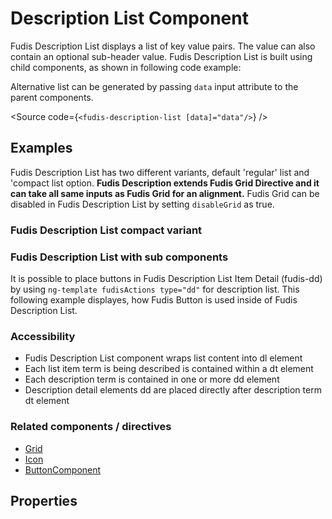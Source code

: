 
<Meta of={DescriptionListStories} />

# Description List Component

Fudis Description List displays a list of key value pairs. The value can also contain an optional sub-header value. Fudis Description List is built using child components, as shown in following code example:

<Source of={DescriptionListStories.DescriptionList} />

Alternative list can be generated by passing `data` input attribute to the parent components.

<Source code={`<fudis-description-list [data]="data"/>`} />

## Examples

Fudis Description List has two different variants, default 'regular' list and 'compact list option. **Fudis Description extends Fudis Grid Directive and it can take all same inputs as Fudis Grid for an alignment.** Fudis Grid can be disabled in Fudis Description List by setting `disableGrid` as true.

### Fudis Description List compact variant

<Canvas of={DescriptionListStories.DescriptionList}></Canvas>

### Fudis Description List with sub components

It is possible to place buttons in Fudis Description List Item Detail (fudis-dd) by using `ng-template fudisActions type="dd"` for description list. This following example displayes, how Fudis Button is used inside of Fudis Description List.

<Canvas of={DescriptionListStories.DescriptionListWithSubComponents}></Canvas>

### Accessibility

- Fudis Description List component wraps list content into dl element
- Each list item term is being described is contained within a dt element
- Each description term is contained in one or more dd element
- Description detail elements dd are placed directly after description term dt element

### Related components / directives

- [Grid](/docs/components-grid-grid--example)
- [Icon](/docs/components-icon--icon)
- [ButtonComponent](/docs/components-button--button)

## Properties

<ArgTypes of={DescriptionListComponent} />
